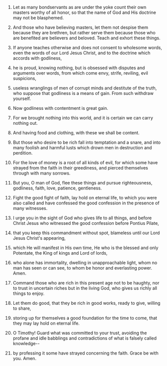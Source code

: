 
1. Let as many bondservants as are under the yoke count their own masters worthy of all honor, so that the name of God and His doctrine may not be blasphemed.

2. And those who have believing masters, let them not despise them because they are brethren, but rather serve them because those who are benefited are believers and beloved. Teach and exhort these things.

3. If anyone teaches otherwise and does not consent to wholesome words, even the words of our Lord Jesus Christ, and to the doctrine which accords with godliness,

4. he is proud, knowing nothing, but is obsessed with disputes and arguments over words, from which come envy, strife, reviling, evil suspicions,

5. useless wranglings of men of corrupt minds and destitute of the truth, who suppose that godliness is a means of gain. From such withdraw yourself.

6. Now godliness with contentment is great gain.

7. For we brought nothing into this world, and it is certain we can carry nothing out.

8. And having food and clothing, with these we shall be content.

9. But those who desire to be rich fall into temptation and a snare, and into many foolish and harmful lusts which drown men in destruction and perdition.

10. For the love of money is a root of all kinds of evil, for which some have strayed from the faith in their greediness, and pierced themselves through with many sorrows.

11. But you, O man of God, flee these things and pursue righteousness, godliness, faith, love, patience, gentleness.

12. Fight the good fight of faith, lay hold on eternal life, to which you were also called and have confessed the good confession in the presence of many witnesses.

13. I urge you in the sight of God who gives life to all things, and before Christ Jesus who witnessed the good confession before Pontius Pilate,

14. that you keep this commandment without spot, blameless until our Lord Jesus Christ's appearing,

15. which He will manifest in His own time, He who is the blessed and only Potentate, the King of kings and Lord of lords,

16. who alone has immortality, dwelling in unapproachable light, whom no man has seen or can see, to whom be honor and everlasting power. Amen.

17. Command those who are rich in this present age not to be haughty, nor to trust in uncertain riches but in the living God, who gives us richly all things to enjoy.

18. Let them do good, that they be rich in good works, ready to give, willing to share,

19. storing up for themselves a good foundation for the time to come, that they may lay hold on eternal life.

20. O Timothy! Guard what was committed to your trust, avoiding the profane and idle babblings and contradictions of what is falsely called knowledge--

21. by professing it some have strayed concerning the faith. Grace be with you. Amen.


